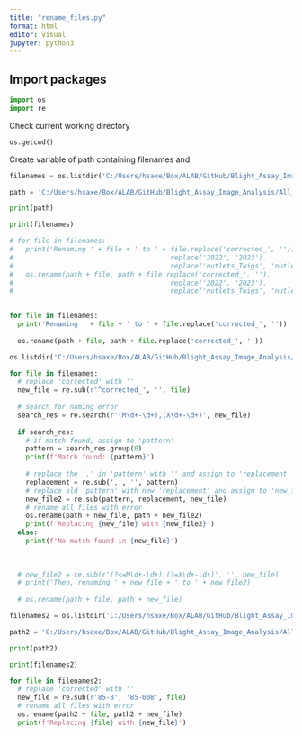 ```yaml
---
title: "rename_files.py"
format: html
editor: visual
jupyter: python3
---
```


## Import packages

```python
import os
import re
```

Check current working directory

```python
os.getcwd()
```

Create variable of path containing filenames and

```python
filenames = os.listdir('C:/Users/hsaxe/Box/ALAB/GitHub/Blight_Assay_Image_Analysis/All_Data_Renamed/2024 inoculations/')

path = 'C:/Users/hsaxe/Box/ALAB/GitHub/Blight_Assay_Image_Analysis/All_Data_Renamed/2024 inoculations/'

print(path)

print(filenames)
```

```python
# for file in filenames:
#   print('Renaming ' + file + ' to ' + file.replace('corrected_', '').
#                                       replace('2022', '2023').
#                                       replace('nutlets_Twigs', 'nutlets_None_Twigs'))
#   os.rename(path + file, path + file.replace('corrected_', '').
#                                       replace('2022', '2023').
#                                       replace('nutlets_Twigs', 'nutlets_None_Twigs'))                         
  
```

```python
for file in filenames:
  print('Renaming ' + file + ' to ' + file.replace('corrected_', ''))
  
  os.rename(path + file, path + file.replace('corrected_', ''))
```

```python
os.listdir('C:/Users/hsaxe/Box/ALAB/GitHub/Blight_Assay_Image_Analysis/All_Data_Renamed/2024 inoculations/')
```

```python
for file in filenames:
  # replace 'corrected' with ''
  new_file = re.sub(r'^corrected_', '', file)
  
  # search for naming error
  search_res = re.search(r'(M\d+-\d+),(X\d+-\d+)', new_file)
  
  if search_res:
    # if match found, assign to 'pattern'
    pattern = search_res.group(0)
    print(f'Match found: {pattern}')
    
    # replace the ',' in 'pattern' with '' and assign to 'replacement'
    replacement = re.sub(',', '', pattern)
    # replace old 'pattern' with new 'replacement' and assign to 'new_file2'
    new_file2 = re.sub(pattern, replacement, new_file)
    # rename all files with error
    os.rename(path + new_file, path + new_file2)
    print(f'Replacing {new_file} with {new_file2}')
  else:
    print(f'No match found in {new_file}')
    
  
  
  # new_file2 = re.sub(r'(?<=M\d+-\d+),(?=X\d+-\d+)', '', new_file)
  # print('Then, renaming ' + new_file + ' to ' + new_file2)
  
  # os.rename(path + file, path + new_file)
```

```python
filenames2 = os.listdir('C:/Users/hsaxe/Box/ALAB/GitHub/Blight_Assay_Image_Analysis/All_Data_Renamed/All_Data/')

path2 = 'C:/Users/hsaxe/Box/ALAB/GitHub/Blight_Assay_Image_Analysis/All_Data_Renamed/All_Data/'

print(path2)

print(filenames2)
```

```python
for file in filenames2:
  # replace 'corrected' with ''
  new_file = re.sub(r'85-8', '85-008', file)
  # rename all files with error
  os.rename(path2 + file, path2 + new_file)
  print(f'Replacing {file} with {new_file}')
```
